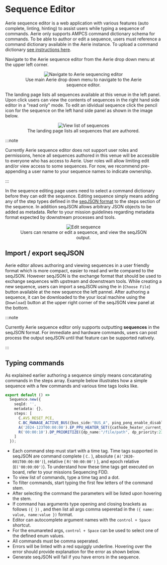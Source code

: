 # Sequence Editor

Aerie sequence editor is a web application with various features (auto complete, linting, hinting) to assist users while typing a sequence of commands. Aerie only supports AMPCS command dictionary schema for commands. To be able to author or edit a sequence, users must reference a command dictionary available in the Aerie instance. To upload a command dictionary [see instructions here](../../command-expansion/upload-command-dictionary).

Navigate to the Aerie sequence editor from the Aerie drop down menu at the upper left corner.  


<figure align="center">
  <img alt="Navigate to Aerie sequencing editor" src={navigateSeq} />
  <figcaption>Use main Aerie drop down menu to navigate to the Aerie sequence editor.</figcaption>
</figure>

The landing page lists all sequences available at this venue in the left panel. Upon click users can view the contents of sequences in the right hand side editor in a "read only" mode. To edit an idividual sequence click the pencil icon for the sequence on the left hand side panel as shown in the image below. 


<figure align="center">
  <img alt="View list of sequences" src={viewSeq} />
  <figcaption>The landing page lists all sequences that are authored.</figcaption>
</figure>

:::note

Currently Aerie sequence editor does not support user roles and permissions, hence all sequences authored in this venue will be accessible to everyone who has access to Aerie. User roles will allow limiting edit and/or view access to some sequences. For now, we recommend pre-appending a user name to your sequence names to indicate ownership. 

:::

In the sequence editing page users need to select a command dictionary before they can edit the sequence. Editing sequence simply means adding any of the step types defined in the [seqJSON format](https://github.com/NASA-AMMOS/seq-json-schema) to the steps section of the sequence. In addition seqJSON allows arbitrary JSON objects to be added as metadata. Refer to your mission guidelines regarding metadata format expected by downstream processes and tools.  


<figure align="center">
  <img alt="Edit sequence" src={editSeq} />
  <figcaption>Users can rename or edit a sequence, and view the seqJSON output. </figcaption>
</figure>

## Import / export seqJSON
Aerie editor allows authoring and viewing sequences in a user friendly format which is more compact, easier to read and write compared to the seqJSON. However seqJSON is the exchange format that should be used to exchange sequences with upstream and downstream tools. While creating a new sequence, users can import a seqJSON using the in (``` Choose File ```)  button available at the new sequence the left pannel. After authoring a sequence, it can be downloaded to the your local machine using the (``` Download ```) button at the upper right corner of the seqJSON view panel at the bottom. 

:::note

Currently Aerie sequence editor only supports outputting **sequences** in the seqJSON format. For immediate and hardware commands, users can post process the output seqJSON until that feature can be supported natively. 

:::

## Typing commands

As explained earlier authoring a sequence simply means concatanating commands in the steps array. Example below illustrates how a simple sequence with a few commands and various time tags looks like. 

```ts
export default () =>
  Sequence.new({
    seqId: '',
    metadata: {},
    steps: [
      C.AVS_RESET_PCE, 
      C.BC_MANAGE_ACTIVE_BUS({bus_side:"BUS_A", ping_pong_enable_disable:"DISABLE"}), 
      A('2024-123T00:00:00').EP_PPU_HEATER_SET({cathode_heater_current_setpoint: 120, which_ppu:"PPU1"}),
      R('00:00:10').DP_PRIORITIZE({dp_name:"/file/path", dp_priority:23})
    ]
  });
```
- Each command step must start with a time tag. Time tags supported in seqJSON are command complete ( ``` C. ``` ), absolute ( ``` A('2020-001T00:00:00') ```), relative ( ``` R('00:00:00') ``` ), and epoch relative (``` E('00:00:00') ```). To understand how these time tags get executed on board, refer to your missions Sequencing FDD. 
- To view list of commands, type a time tag and a dot. 
- To filter commands, start typing the first few letters of the command stem. 
- After selecting the command the parameters will be listed upon hovering the stem. 
- If command has arguments type opening and closing brackets as follows  ``` ({ }) ``` , and then list all args comma seperetad in the ``` ({ name: value, name:value }) ``` format. 
- Editor can autocomplete argument names with the ``` control + Space ``` shortcut. 
- For the enumareted args, ``` control + Space ``` can be used to select one of the defined enum values. 
- All commands must be comma seperated. 
- Errors will be linted with a red squiggly underline. Hovering over the error should provide explanation for the error as shown below. 
- Generate seqJSON will fail if you have errors in the sequence. 

